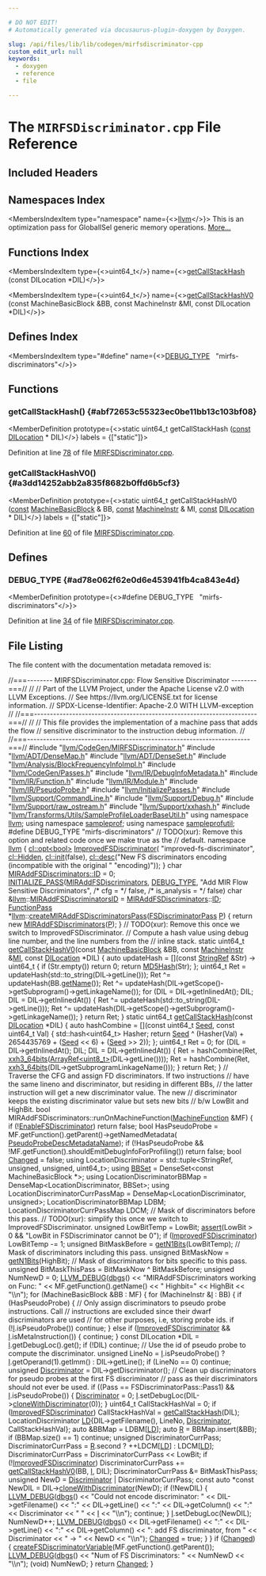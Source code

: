 ```yaml
---

# DO NOT EDIT!
# Automatically generated via docusaurus-plugin-doxygen by Doxygen.

slug: /api/files/lib/lib/codegen/mirfsdiscriminator-cpp
custom_edit_url: null
keywords:
  - doxygen
  - reference
  - file

---
```





# The `MIRFSDiscriminator.cpp` File Reference

<DoxygenPage pluginConfig={pluginConfig}>



## Included Headers

<IncludesList>
<IncludesListItem
  filePath="llvm/CodeGen/MIRFSDiscriminator.h"
  permalink="/docs/api/files/include/include/llvm/include/llvm/codegen/mirfsdiscriminator-h"
  isLocal="true" />
<IncludesListItem
  filePath="llvm/ADT/DenseMap.h"
  permalink="/docs/api/files/include/include/llvm/include/llvm/adt/densemap-h"
  isLocal="true" />
<IncludesListItem
  filePath="llvm/ADT/DenseSet.h"
  permalink="/docs/api/files/include/include/llvm/include/llvm/adt/denseset-h"
  isLocal="true" />
<IncludesListItem
  filePath="llvm/Analysis/BlockFrequencyInfoImpl.h"
  permalink="/docs/api/files/include/include/llvm/include/llvm/analysis/blockfrequencyinfoimpl-h"
  isLocal="true" />
<IncludesListItem
  filePath="llvm/CodeGen/Passes.h"
  permalink="/docs/api/files/include/include/llvm/include/llvm/codegen/passes-h"
  isLocal="true" />
<IncludesListItem
  filePath="llvm/IR/DebugInfoMetadata.h"
  permalink="/docs/api/files/include/include/llvm/include/llvm/ir/debuginfometadata-h"
  isLocal="true" />
<IncludesListItem
  filePath="llvm/IR/Function.h"
  permalink="/docs/api/files/include/include/llvm/include/llvm/ir/function-h"
  isLocal="true" />
<IncludesListItem
  filePath="llvm/IR/Module.h"
  permalink="/docs/api/files/include/include/llvm/include/llvm/ir/module-h"
  isLocal="true" />
<IncludesListItem
  filePath="llvm/IR/PseudoProbe.h"
  permalink="/docs/api/files/include/include/llvm/include/llvm/ir/pseudoprobe-h"
  isLocal="true" />
<IncludesListItem
  filePath="llvm/InitializePasses.h"
  permalink="/docs/api/files/include/include/llvm/initializepasses-h"
  isLocal="true" />
<IncludesListItem
  filePath="llvm/Support/CommandLine.h"
  permalink="/docs/api/files/include/include/llvm/include/llvm/support/commandline-h"
  isLocal="true" />
<IncludesListItem
  filePath="llvm/Support/Debug.h"
  permalink="/docs/api/files/include/include/llvm/include/llvm/support/debug-h"
  isLocal="true" />
<IncludesListItem
  filePath="llvm/Support/raw_ostream.h"
  permalink="/docs/api/files/include/include/llvm/include/llvm/support/raw-ostream-h"
  isLocal="true" />
<IncludesListItem
  filePath="llvm/Support/xxhash.h"
  permalink="/docs/api/files/include/include/llvm/include/llvm/support/xxhash-h"
  isLocal="true" />
<IncludesListItem
  filePath="llvm/Transforms/Utils/SampleProfileLoaderBaseUtil.h"
  permalink="/docs/api/files/include/include/llvm/include/llvm/transforms/include/llvm/transforms/utils/sampleprofileloaderbaseutil-h"
  isLocal="true" />
</IncludesList>

## Namespaces Index

<MembersIndex>

<MembersIndexItem
  type="namespace"
  name={<><a href="/docs/api/namespaces/llvm">llvm</a></>}>
This is an optimization pass for GlobalISel generic memory operations. <a href="/docs/api/namespaces/llvm/#details">More...</a>
</MembersIndexItem>

</MembersIndex>

## Functions Index

<MembersIndex>

<MembersIndexItem
  type={<>uint64&#95;t</>}
  name={<><a href="#abf72653c55323ec0be11bb13c103bf08">getCallStackHash</a> (const DILocation &#42;DIL)</>}>
</MembersIndexItem>

<MembersIndexItem
  type={<>uint64&#95;t</>}
  name={<><a href="#a3dd14252abb2a835f8682b0ffd6b5cf3">getCallStackHashV0</a> (const MachineBasicBlock &amp;BB, const MachineInstr &amp;MI, const DILocation &#42;DIL)</>}>
</MembersIndexItem>

</MembersIndex>

## Defines Index

<MembersIndex>

<MembersIndexItem
  type="#define"
  name={<><a href="#ad78e062f62e0d6e453941fb4ca843e4d">DEBUG&#95;TYPE</a>&nbsp;&nbsp;&nbsp;&quot;mirfs-discriminators&quot;</>}>
</MembersIndexItem>

</MembersIndex>


<SectionDefinition>

## Functions

### getCallStackHash() {#abf72653c55323ec0be11bb13c103bf08}

<MemberDefinition
  prototype={<>static uint64&#95;t getCallStackHash (<a href="/docs/api/files/lib/lib/target/lib/target/aarch64/aarch64promoteconstant-cpp/#a90f8350fecae261c25be85d38b451bff">const</a> <a href="/docs/api/classes/llvm/dilocation">DILocation</a> &#42; DIL)</>}
  labels = {["static"]}>

Definition at line <a href="#l00078">78</a> of file <a href="/docs/api/files/lib/lib/codegen/mirfsdiscriminator-cpp">MIRFSDiscriminator.cpp</a>.
</MemberDefinition>

### getCallStackHashV0() {#a3dd14252abb2a835f8682b0ffd6b5cf3}

<MemberDefinition
  prototype={<>static uint64&#95;t getCallStackHashV0 (<a href="/docs/api/files/lib/lib/target/lib/target/aarch64/aarch64promoteconstant-cpp/#a90f8350fecae261c25be85d38b451bff">const</a> <a href="/docs/api/classes/llvm/machinebasicblock">MachineBasicBlock</a> &amp; BB, <a href="/docs/api/files/lib/lib/target/lib/target/aarch64/aarch64promoteconstant-cpp/#a90f8350fecae261c25be85d38b451bff">const</a> <a href="/docs/api/classes/llvm/machineinstr">MachineInstr</a> &amp; MI, <a href="/docs/api/files/lib/lib/target/lib/target/aarch64/aarch64promoteconstant-cpp/#a90f8350fecae261c25be85d38b451bff">const</a> <a href="/docs/api/classes/llvm/dilocation">DILocation</a> &#42; DIL)</>}
  labels = {["static"]}>

Definition at line <a href="#l00060">60</a> of file <a href="/docs/api/files/lib/lib/codegen/mirfsdiscriminator-cpp">MIRFSDiscriminator.cpp</a>.
</MemberDefinition>

</SectionDefinition>

<SectionDefinition>

## Defines

### DEBUG&#95;TYPE {#ad78e062f62e0d6e453941fb4ca843e4d}

<MemberDefinition
  prototype={<>#define DEBUG&#95;TYPE&nbsp;&nbsp;&nbsp;&quot;mirfs-discriminators&quot;</>}>

Definition at line <a href="#l00034">34</a> of file <a href="/docs/api/files/lib/lib/codegen/mirfsdiscriminator-cpp">MIRFSDiscriminator.cpp</a>.
</MemberDefinition>

</SectionDefinition>

## File Listing

The file content with the documentation metadata removed is:

<ProgramListing>

<Link id="l00001" /><CodeLine lineNumber="1"><Highlight kind="comment">//===-------- MIRFSDiscriminator.cpp: Flow Sensitive Discriminator --------===//</Highlight><Highlight kind="normal"></Highlight></CodeLine>
<Link id="l00002" /><CodeLine lineNumber="2"><Highlight kind="normal"></Highlight><Highlight kind="comment">//</Highlight><Highlight kind="normal"></Highlight></CodeLine>
<Link id="l00003" /><CodeLine lineNumber="3"><Highlight kind="normal"></Highlight><Highlight kind="comment">// Part of the LLVM Project, under the Apache License v2.0 with LLVM Exceptions.</Highlight><Highlight kind="normal"></Highlight></CodeLine>
<Link id="l00004" /><CodeLine lineNumber="4"><Highlight kind="normal"></Highlight><Highlight kind="comment">// See https://llvm.org/LICENSE.txt for license information.</Highlight><Highlight kind="normal"></Highlight></CodeLine>
<Link id="l00005" /><CodeLine lineNumber="5"><Highlight kind="normal"></Highlight><Highlight kind="comment">// SPDX-License-Identifier: Apache-2.0 WITH LLVM-exception</Highlight><Highlight kind="normal"></Highlight></CodeLine>
<Link id="l00006" /><CodeLine lineNumber="6"><Highlight kind="normal"></Highlight><Highlight kind="comment">//</Highlight><Highlight kind="normal"></Highlight></CodeLine>
<Link id="l00007" /><CodeLine lineNumber="7"><Highlight kind="normal"></Highlight><Highlight kind="comment">//===----------------------------------------------------------------------===//</Highlight><Highlight kind="normal"></Highlight></CodeLine>
<Link id="l00008" /><CodeLine lineNumber="8"><Highlight kind="normal"></Highlight><Highlight kind="comment">//</Highlight><Highlight kind="normal"></Highlight></CodeLine>
<Link id="l00009" /><CodeLine lineNumber="9"><Highlight kind="normal"></Highlight><Highlight kind="comment">// This file provides the implementation of a machine pass that adds the flow</Highlight><Highlight kind="normal"></Highlight></CodeLine>
<Link id="l00010" /><CodeLine lineNumber="10"><Highlight kind="normal"></Highlight><Highlight kind="comment">// sensitive discriminator to the instruction debug information.</Highlight><Highlight kind="normal"></Highlight></CodeLine>
<Link id="l00011" /><CodeLine lineNumber="11"><Highlight kind="normal"></Highlight><Highlight kind="comment">//</Highlight><Highlight kind="normal"></Highlight></CodeLine>
<Link id="l00012" /><CodeLine lineNumber="12"><Highlight kind="normal"></Highlight><Highlight kind="comment">//===----------------------------------------------------------------------===//</Highlight><Highlight kind="normal"></Highlight></CodeLine>
<Link id="l00013" /><CodeLine lineNumber="13"><Highlight kind="normal"></Highlight></CodeLine>
<Link id="l00014" /><CodeLine lineNumber="14"><Highlight kind="normal"></Highlight><Highlight kind="preprocessor">#include &quot;<a href="/docs/api/files/include/include/llvm/include/llvm/codegen/mirfsdiscriminator-h">llvm/CodeGen/MIRFSDiscriminator.h</a>&quot;</Highlight><Highlight kind="normal"></Highlight></CodeLine>
<Link id="l00015" /><CodeLine lineNumber="15"><Highlight kind="normal"></Highlight><Highlight kind="preprocessor">#include &quot;<a href="/docs/api/files/include/include/llvm/include/llvm/adt/densemap-h">llvm/ADT/DenseMap.h</a>&quot;</Highlight><Highlight kind="normal"></Highlight></CodeLine>
<Link id="l00016" /><CodeLine lineNumber="16"><Highlight kind="normal"></Highlight><Highlight kind="preprocessor">#include &quot;<a href="/docs/api/files/include/include/llvm/include/llvm/adt/denseset-h">llvm/ADT/DenseSet.h</a>&quot;</Highlight><Highlight kind="normal"></Highlight></CodeLine>
<Link id="l00017" /><CodeLine lineNumber="17"><Highlight kind="normal"></Highlight><Highlight kind="preprocessor">#include &quot;<a href="/docs/api/files/include/include/llvm/include/llvm/analysis/blockfrequencyinfoimpl-h">llvm/Analysis/BlockFrequencyInfoImpl.h</a>&quot;</Highlight><Highlight kind="normal"></Highlight></CodeLine>
<Link id="l00018" /><CodeLine lineNumber="18"><Highlight kind="normal"></Highlight><Highlight kind="preprocessor">#include &quot;<a href="/docs/api/files/include/include/llvm/include/llvm/codegen/passes-h">llvm/CodeGen/Passes.h</a>&quot;</Highlight><Highlight kind="normal"></Highlight></CodeLine>
<Link id="l00019" /><CodeLine lineNumber="19"><Highlight kind="normal"></Highlight><Highlight kind="preprocessor">#include &quot;<a href="/docs/api/files/include/include/llvm/include/llvm/ir/debuginfometadata-h">llvm/IR/DebugInfoMetadata.h</a>&quot;</Highlight><Highlight kind="normal"></Highlight></CodeLine>
<Link id="l00020" /><CodeLine lineNumber="20"><Highlight kind="normal"></Highlight><Highlight kind="preprocessor">#include &quot;<a href="/docs/api/files/include/include/llvm/include/llvm/ir/function-h">llvm/IR/Function.h</a>&quot;</Highlight><Highlight kind="normal"></Highlight></CodeLine>
<Link id="l00021" /><CodeLine lineNumber="21"><Highlight kind="normal"></Highlight><Highlight kind="preprocessor">#include &quot;<a href="/docs/api/files/include/include/llvm/include/llvm/ir/module-h">llvm/IR/Module.h</a>&quot;</Highlight><Highlight kind="normal"></Highlight></CodeLine>
<Link id="l00022" /><CodeLine lineNumber="22"><Highlight kind="normal"></Highlight><Highlight kind="preprocessor">#include &quot;<a href="/docs/api/files/include/include/llvm/include/llvm/ir/pseudoprobe-h">llvm/IR/PseudoProbe.h</a>&quot;</Highlight><Highlight kind="normal"></Highlight></CodeLine>
<Link id="l00023" /><CodeLine lineNumber="23"><Highlight kind="normal"></Highlight><Highlight kind="preprocessor">#include &quot;<a href="/docs/api/files/include/include/llvm/initializepasses-h">llvm/InitializePasses.h</a>&quot;</Highlight><Highlight kind="normal"></Highlight></CodeLine>
<Link id="l00024" /><CodeLine lineNumber="24"><Highlight kind="normal"></Highlight><Highlight kind="preprocessor">#include &quot;<a href="/docs/api/files/include/include/llvm/include/llvm/support/commandline-h">llvm/Support/CommandLine.h</a>&quot;</Highlight><Highlight kind="normal"></Highlight></CodeLine>
<Link id="l00025" /><CodeLine lineNumber="25"><Highlight kind="normal"></Highlight><Highlight kind="preprocessor">#include &quot;<a href="/docs/api/files/include/include/llvm/include/llvm/support/debug-h">llvm/Support/Debug.h</a>&quot;</Highlight><Highlight kind="normal"></Highlight></CodeLine>
<Link id="l00026" /><CodeLine lineNumber="26"><Highlight kind="normal"></Highlight><Highlight kind="preprocessor">#include &quot;<a href="/docs/api/files/include/include/llvm/include/llvm/support/raw-ostream-h">llvm/Support/raw&#95;ostream.h</a>&quot;</Highlight><Highlight kind="normal"></Highlight></CodeLine>
<Link id="l00027" /><CodeLine lineNumber="27"><Highlight kind="normal"></Highlight><Highlight kind="preprocessor">#include &quot;<a href="/docs/api/files/include/include/llvm/include/llvm/support/xxhash-h">llvm/Support/xxhash.h</a>&quot;</Highlight><Highlight kind="normal"></Highlight></CodeLine>
<Link id="l00028" /><CodeLine lineNumber="28"><Highlight kind="normal"></Highlight><Highlight kind="preprocessor">#include &quot;<a href="/docs/api/files/include/include/llvm/include/llvm/transforms/include/llvm/transforms/utils/sampleprofileloaderbaseutil-h">llvm/Transforms/Utils/SampleProfileLoaderBaseUtil.h</a>&quot;</Highlight><Highlight kind="normal"></Highlight></CodeLine>
<Link id="l00029" /><CodeLine lineNumber="29"><Highlight kind="normal"></Highlight></CodeLine>
<Link id="l00030" /><CodeLine lineNumber="30"><Highlight kind="normal"></Highlight><Highlight kind="keyword">using namespace </Highlight><Highlight kind="normal"><a href="/docs/api/namespaces/llvm">llvm</a>;</Highlight></CodeLine>
<Link id="l00031" /><CodeLine lineNumber="31"><Highlight kind="normal"></Highlight><Highlight kind="keyword">using namespace </Highlight><Highlight kind="normal"><a href="/docs/api/namespaces/llvm/sampleprof">sampleprof</a>;</Highlight></CodeLine>
<Link id="l00032" /><CodeLine lineNumber="32"><Highlight kind="normal"></Highlight><Highlight kind="keyword">using namespace </Highlight><Highlight kind="normal"><a href="/docs/api/namespaces/llvm/sampleprofutil">sampleprofutil</a>;</Highlight></CodeLine>
<Link id="l00033" /><CodeLine lineNumber="33"><Highlight kind="normal"></Highlight></CodeLine>
<Link id="l00034" /><CodeLine lineNumber="34" lineLink="#ad78e062f62e0d6e453941fb4ca843e4d"><Highlight kind="normal"></Highlight><Highlight kind="preprocessor">#define DEBUG&#95;TYPE &quot;mirfs-discriminators&quot;</Highlight><Highlight kind="normal"></Highlight></CodeLine>
<Link id="l00035" /><CodeLine lineNumber="35"><Highlight kind="normal"></Highlight></CodeLine>
<Link id="l00036" /><CodeLine lineNumber="36"><Highlight kind="normal"></Highlight><Highlight kind="comment">// TODO(xur): Remove this option and related code once we make true as the</Highlight><Highlight kind="normal"></Highlight></CodeLine>
<Link id="l00037" /><CodeLine lineNumber="37"><Highlight kind="normal"></Highlight><Highlight kind="comment">// default.</Highlight><Highlight kind="normal"></Highlight></CodeLine>
<Link id="l00038" /><CodeLine lineNumber="38"><Highlight kind="normal"></Highlight><Highlight kind="keyword">namespace </Highlight><Highlight kind="normal"><a href="/docs/api/namespaces/llvm">llvm</a> &#123;</Highlight></CodeLine>
<Link id="l00039" /><CodeLine lineNumber="39"><Highlight kind="normal"><a href="/docs/api/classes/llvm/cl/opt">cl::opt&lt;bool&gt;</a> <a href="/docs/api/namespaces/llvm/#a90b03a5ed7ead5551ff645caf7804633">ImprovedFSDiscriminator</a>(</Highlight></CodeLine>
<Link id="l00040" /><CodeLine lineNumber="40"><Highlight kind="normal">    </Highlight><Highlight kind="stringliteral">&quot;improved-fs-discriminator&quot;</Highlight><Highlight kind="normal">, <a href="/docs/api/namespaces/llvm/cl/#a68075925a54790e71ca790e1d4f21a40a263ac008d8d31f13ce460395fc4cf7e6">cl::Hidden</a>, <a href="/docs/api/namespaces/llvm/cl/#ac12e6a8f3a1b511f0dee2ed6de0ae806">cl::init</a>(</Highlight><Highlight kind="keyword">false</Highlight><Highlight kind="normal">),</Highlight></CodeLine>
<Link id="l00041" /><CodeLine lineNumber="41"><Highlight kind="normal">    <a href="/docs/api/structs/llvm/cl/desc">cl::desc</a>(</Highlight><Highlight kind="stringliteral">&quot;New FS discriminators encoding (incompatible with the original &quot;</Highlight><Highlight kind="normal"></Highlight></CodeLine>
<Link id="l00042" /><CodeLine lineNumber="42"><Highlight kind="normal">             </Highlight><Highlight kind="stringliteral">&quot;encoding)&quot;</Highlight><Highlight kind="normal">));</Highlight></CodeLine>
<Link id="l00043" /><CodeLine lineNumber="43"><Highlight kind="normal">&#125;</Highlight></CodeLine>
<Link id="l00044" /><CodeLine lineNumber="44"><Highlight kind="normal"></Highlight></CodeLine>
<Link id="l00045" /><CodeLine lineNumber="45"><Highlight kind="normal"></Highlight><Highlight kind="keywordtype">char</Highlight><Highlight kind="normal"> <a href="/docs/api/classes/llvm/miraddfsdiscriminators/#ae58d5a039d3c614f3c71e2db8346289a">MIRAddFSDiscriminators::ID</a> = 0;</Highlight></CodeLine>
<Link id="l00046" /><CodeLine lineNumber="46"><Highlight kind="normal"></Highlight></CodeLine>
<Link id="l00047" /><CodeLine lineNumber="47"><Highlight kind="normal"><a href="/docs/api/files/include/include/llvm/passsupport-h/#af807c9595d50b45c0008924c4679c85c">INITIALIZE&#95;PASS</a>(<a href="/docs/api/classes/llvm/miraddfsdiscriminators">MIRAddFSDiscriminators</a>, <a href="/docs/api/files/include/include/llvm/include/llvm/adt/genericcycleimpl-h/#ad78e062f62e0d6e453941fb4ca843e4d">DEBUG&#95;TYPE</a>,</Highlight></CodeLine>
<Link id="l00048" /><CodeLine lineNumber="48"><Highlight kind="normal">                </Highlight><Highlight kind="stringliteral">&quot;Add MIR Flow Sensitive Discriminators&quot;</Highlight><Highlight kind="normal">,</Highlight></CodeLine>
<Link id="l00049" /><CodeLine lineNumber="49"><Highlight kind="normal">                </Highlight><Highlight kind="comment">/&#42; cfg = &#42;/</Highlight><Highlight kind="normal"> </Highlight><Highlight kind="keyword">false</Highlight><Highlight kind="normal">, </Highlight><Highlight kind="comment">/&#42; is&#95;analysis = &#42;/</Highlight><Highlight kind="normal"> </Highlight><Highlight kind="keyword">false</Highlight><Highlight kind="normal">)</Highlight></CodeLine>
<Link id="l00050" /><CodeLine lineNumber="50"><Highlight kind="normal"></Highlight></CodeLine>
<Link id="l00051" /><CodeLine lineNumber="51"><Highlight kind="normal">char &amp;<a href="/docs/api/namespaces/llvm">llvm</a>::<a href="/docs/api/namespaces/llvm/#aff0f9ad49b94528b03f96348c9e86766">MIRAddFSDiscriminatorsID</a> = <a href="/docs/api/classes/llvm/miraddfsdiscriminators">MIRAddFSDiscriminators</a>::<a href="/docs/api/namespaces/llvm/callingconv/#abdf8cf606905c10634e831390981b0ed">ID</a>;</Highlight></CodeLine>
<Link id="l00052" /><CodeLine lineNumber="52"><Highlight kind="normal"></Highlight></CodeLine>
<Link id="l00053" /><CodeLine lineNumber="53"><Highlight kind="normal"><a href="/docs/api/classes/llvm/functionpass">FunctionPass</a> &#42;<a href="/docs/api/namespaces/llvm">llvm</a>::<a href="/docs/api/namespaces/llvm/#a6571fcc094cdcae5849b2e4252629db4">createMIRAddFSDiscriminatorsPass</a>(<a href="/docs/api/namespaces/llvm/sampleprof/#a702f69807459cc25db5754a5f179d3fc">FSDiscriminatorPass</a> <a href="/docs/api/files/lib/lib/option/option-cpp/#a04665169063c8ca1f2ea96c27fc7c2b2">P</a>) &#123;</Highlight></CodeLine>
<Link id="l00054" /><CodeLine lineNumber="54"><Highlight kind="normal">  </Highlight><Highlight kind="keywordflow">return</Highlight><Highlight kind="normal"> </Highlight><Highlight kind="keyword">new</Highlight><Highlight kind="normal"> <a href="/docs/api/classes/llvm/miraddfsdiscriminators">MIRAddFSDiscriminators</a>(<a href="/docs/api/files/lib/lib/option/option-cpp/#a04665169063c8ca1f2ea96c27fc7c2b2">P</a>);</Highlight></CodeLine>
<Link id="l00055" /><CodeLine lineNumber="55"><Highlight kind="normal">&#125;</Highlight></CodeLine>
<Link id="l00056" /><CodeLine lineNumber="56"><Highlight kind="normal"></Highlight></CodeLine>
<Link id="l00057" /><CodeLine lineNumber="57"><Highlight kind="normal"></Highlight><Highlight kind="comment">// TODO(xur): Remove this once we switch to ImprovedFSDiscriminator.</Highlight><Highlight kind="normal"></Highlight></CodeLine>
<Link id="l00058" /><CodeLine lineNumber="58"><Highlight kind="normal"></Highlight><Highlight kind="comment">// Compute a hash value using debug line number, and the line numbers from the</Highlight><Highlight kind="normal"></Highlight></CodeLine>
<Link id="l00059" /><CodeLine lineNumber="59"><Highlight kind="normal"></Highlight><Highlight kind="comment">// inline stack.</Highlight><Highlight kind="normal"></Highlight></CodeLine>
<Link id="l00060" /><CodeLine lineNumber="60" lineLink="#a3dd14252abb2a835f8682b0ffd6b5cf3"><Highlight kind="normal"></Highlight><Highlight kind="keyword">static</Highlight><Highlight kind="normal"> uint64&#95;t <a href="#a3dd14252abb2a835f8682b0ffd6b5cf3">getCallStackHashV0</a>(</Highlight><Highlight kind="keyword">const</Highlight><Highlight kind="normal"> <a href="/docs/api/classes/llvm/machinebasicblock">MachineBasicBlock</a> &amp;BB,</Highlight></CodeLine>
<Link id="l00061" /><CodeLine lineNumber="61"><Highlight kind="normal">                                   </Highlight><Highlight kind="keyword">const</Highlight><Highlight kind="normal"> <a href="/docs/api/classes/llvm/machineinstr">MachineInstr</a> &amp;<a href="/docs/api/files/lib/lib/codegen/lib/codegen/globalisel/irtranslator-cpp/#abe44dfdea65b4f7e11e0a608ab708b76">MI</a>,</Highlight></CodeLine>
<Link id="l00062" /><CodeLine lineNumber="62"><Highlight kind="normal">                                   </Highlight><Highlight kind="keyword">const</Highlight><Highlight kind="normal"> <a href="/docs/api/classes/llvm/dilocation">DILocation</a> &#42;DIL) &#123;</Highlight></CodeLine>
<Link id="l00063" /><CodeLine lineNumber="63"><Highlight kind="normal">  </Highlight><Highlight kind="keyword">auto</Highlight><Highlight kind="normal"> updateHash = &#91;&#93;(</Highlight><Highlight kind="keyword">const</Highlight><Highlight kind="normal"> <a href="/docs/api/classes/llvm/stringref">StringRef</a> &amp;Str) -&gt; uint64&#95;t &#123;</Highlight></CodeLine>
<Link id="l00064" /><CodeLine lineNumber="64"><Highlight kind="normal">    </Highlight><Highlight kind="keywordflow">if</Highlight><Highlight kind="normal"> (Str.empty())</Highlight></CodeLine>
<Link id="l00065" /><CodeLine lineNumber="65"><Highlight kind="normal">      </Highlight><Highlight kind="keywordflow">return</Highlight><Highlight kind="normal"> 0;</Highlight></CodeLine>
<Link id="l00066" /><CodeLine lineNumber="66"><Highlight kind="normal">    </Highlight><Highlight kind="keywordflow">return</Highlight><Highlight kind="normal"> <a href="/docs/api/namespaces/llvm/sampleprof/#a8e89e6935aaf48cde9d60fd12a3dae0f">MD5Hash</a>(Str);</Highlight></CodeLine>
<Link id="l00067" /><CodeLine lineNumber="67"><Highlight kind="normal">  &#125;;</Highlight></CodeLine>
<Link id="l00068" /><CodeLine lineNumber="68"><Highlight kind="normal">  uint64&#95;t Ret = updateHash(std::to&#95;string(DIL-&gt;getLine()));</Highlight></CodeLine>
<Link id="l00069" /><CodeLine lineNumber="69"><Highlight kind="normal">  Ret ^= updateHash(BB.<a href="/docs/api/classes/llvm/machinebasicblock/#aedf6cb1135961f41f39dc58ca8576123">getName</a>());</Highlight></CodeLine>
<Link id="l00070" /><CodeLine lineNumber="70"><Highlight kind="normal">  Ret ^= updateHash(DIL-&gt;getScope()-&gt;getSubprogram()-&gt;getLinkageName());</Highlight></CodeLine>
<Link id="l00071" /><CodeLine lineNumber="71"><Highlight kind="normal">  </Highlight><Highlight kind="keywordflow">for</Highlight><Highlight kind="normal"> (DIL = DIL-&gt;getInlinedAt(); DIL; DIL = DIL-&gt;getInlinedAt()) &#123;</Highlight></CodeLine>
<Link id="l00072" /><CodeLine lineNumber="72"><Highlight kind="normal">    Ret ^= updateHash(std::to&#95;string(DIL-&gt;getLine()));</Highlight></CodeLine>
<Link id="l00073" /><CodeLine lineNumber="73"><Highlight kind="normal">    Ret ^= updateHash(DIL-&gt;getScope()-&gt;getSubprogram()-&gt;getLinkageName());</Highlight></CodeLine>
<Link id="l00074" /><CodeLine lineNumber="74"><Highlight kind="normal">  &#125;</Highlight></CodeLine>
<Link id="l00075" /><CodeLine lineNumber="75"><Highlight kind="normal">  </Highlight><Highlight kind="keywordflow">return</Highlight><Highlight kind="normal"> Ret;</Highlight></CodeLine>
<Link id="l00076" /><CodeLine lineNumber="76"><Highlight kind="normal">&#125;</Highlight></CodeLine>
<Link id="l00077" /><CodeLine lineNumber="77"><Highlight kind="normal"></Highlight></CodeLine>
<Link id="l00078" /><CodeLine lineNumber="78" lineLink="#abf72653c55323ec0be11bb13c103bf08"><Highlight kind="normal"></Highlight><Highlight kind="keyword">static</Highlight><Highlight kind="normal"> uint64&#95;t <a href="#abf72653c55323ec0be11bb13c103bf08">getCallStackHash</a>(</Highlight><Highlight kind="keyword">const</Highlight><Highlight kind="normal"> <a href="/docs/api/classes/llvm/dilocation">DILocation</a> &#42;DIL) &#123;</Highlight></CodeLine>
<Link id="l00079" /><CodeLine lineNumber="79"><Highlight kind="normal">  </Highlight><Highlight kind="keyword">auto</Highlight><Highlight kind="normal"> hashCombine = &#91;&#93;(</Highlight><Highlight kind="keyword">const</Highlight><Highlight kind="normal"> uint64&#95;t <a href="/docs/api/files/lib/lib/support/randomnumbergenerator-cpp/#a0c7bb0b4761ae4c3f875fb9b0a235a93">Seed</a>, </Highlight><Highlight kind="keyword">const</Highlight><Highlight kind="normal"> uint64&#95;t Val) &#123;</Highlight></CodeLine>
<Link id="l00080" /><CodeLine lineNumber="80"><Highlight kind="normal">    std::hash&lt;uint64&#95;t&gt; Hasher;</Highlight></CodeLine>
<Link id="l00081" /><CodeLine lineNumber="81"><Highlight kind="normal">    </Highlight><Highlight kind="keywordflow">return</Highlight><Highlight kind="normal"> <a href="/docs/api/files/lib/lib/support/randomnumbergenerator-cpp/#a0c7bb0b4761ae4c3f875fb9b0a235a93">Seed</a> ^ (Hasher(Val) + 2654435769 + (<a href="/docs/api/files/lib/lib/support/randomnumbergenerator-cpp/#a0c7bb0b4761ae4c3f875fb9b0a235a93">Seed</a> &lt;&lt; 6) + (<a href="/docs/api/files/lib/lib/support/randomnumbergenerator-cpp/#a0c7bb0b4761ae4c3f875fb9b0a235a93">Seed</a> &gt;&gt; 2));</Highlight></CodeLine>
<Link id="l00082" /><CodeLine lineNumber="82"><Highlight kind="normal">  &#125;;</Highlight></CodeLine>
<Link id="l00083" /><CodeLine lineNumber="83"><Highlight kind="normal">  uint64&#95;t Ret = 0;</Highlight></CodeLine>
<Link id="l00084" /><CodeLine lineNumber="84"><Highlight kind="normal">  </Highlight><Highlight kind="keywordflow">for</Highlight><Highlight kind="normal"> (DIL = DIL-&gt;getInlinedAt(); DIL; DIL = DIL-&gt;getInlinedAt()) &#123;</Highlight></CodeLine>
<Link id="l00085" /><CodeLine lineNumber="85"><Highlight kind="normal">    Ret = hashCombine(Ret, <a href="/docs/api/namespaces/llvm/#a23db35042db15bf83edbd2250ea0ee90">xxh3&#95;64bits</a>(<a href="/docs/api/classes/llvm/arrayref">ArrayRef&lt;uint8&#95;t&gt;</a>(DIL-&gt;getLine())));</Highlight></CodeLine>
<Link id="l00086" /><CodeLine lineNumber="86"><Highlight kind="normal">    Ret = hashCombine(Ret, <a href="/docs/api/namespaces/llvm/#a23db35042db15bf83edbd2250ea0ee90">xxh3&#95;64bits</a>(DIL-&gt;getSubprogramLinkageName()));</Highlight></CodeLine>
<Link id="l00087" /><CodeLine lineNumber="87"><Highlight kind="normal">  &#125;</Highlight></CodeLine>
<Link id="l00088" /><CodeLine lineNumber="88"><Highlight kind="normal">  </Highlight><Highlight kind="keywordflow">return</Highlight><Highlight kind="normal"> Ret;</Highlight></CodeLine>
<Link id="l00089" /><CodeLine lineNumber="89"><Highlight kind="normal">&#125;</Highlight></CodeLine>
<Link id="l00090" /><CodeLine lineNumber="90"><Highlight kind="normal"></Highlight></CodeLine>
<Link id="l00091" /><CodeLine lineNumber="91"><Highlight kind="normal"></Highlight><Highlight kind="comment">// Traverse the CFG and assign FD discriminators. If two instructions</Highlight><Highlight kind="normal"></Highlight></CodeLine>
<Link id="l00092" /><CodeLine lineNumber="92"><Highlight kind="normal"></Highlight><Highlight kind="comment">// have the same lineno and discriminator, but residing in different BBs,</Highlight><Highlight kind="normal"></Highlight></CodeLine>
<Link id="l00093" /><CodeLine lineNumber="93"><Highlight kind="normal"></Highlight><Highlight kind="comment">// the latter instruction will get a new discriminator value. The new</Highlight><Highlight kind="normal"></Highlight></CodeLine>
<Link id="l00094" /><CodeLine lineNumber="94"><Highlight kind="normal"></Highlight><Highlight kind="comment">// discriminator keeps the existing discriminator value but sets new bits</Highlight><Highlight kind="normal"></Highlight></CodeLine>
<Link id="l00095" /><CodeLine lineNumber="95"><Highlight kind="normal"></Highlight><Highlight kind="comment">// b/w LowBit and HighBit.</Highlight><Highlight kind="normal"></Highlight></CodeLine>
<Link id="l00096" /><CodeLine lineNumber="96"><Highlight kind="normal"></Highlight><Highlight kind="keywordtype">bool</Highlight><Highlight kind="normal"> MIRAddFSDiscriminators::runOnMachineFunction(<a href="/docs/api/classes/llvm/machinefunction">MachineFunction</a> &amp;MF) &#123;</Highlight></CodeLine>
<Link id="l00097" /><CodeLine lineNumber="97"><Highlight kind="normal">  </Highlight><Highlight kind="keywordflow">if</Highlight><Highlight kind="normal"> (!<a href="/docs/api/namespaces/llvm/#a61cf315897c96016607a2b8d5916a64d">EnableFSDiscriminator</a>)</Highlight></CodeLine>
<Link id="l00098" /><CodeLine lineNumber="98"><Highlight kind="normal">    </Highlight><Highlight kind="keywordflow">return</Highlight><Highlight kind="normal"> </Highlight><Highlight kind="keyword">false</Highlight><Highlight kind="normal">;</Highlight></CodeLine>
<Link id="l00099" /><CodeLine lineNumber="99"><Highlight kind="normal"></Highlight></CodeLine>
<Link id="l00100" /><CodeLine lineNumber="100"><Highlight kind="normal">  </Highlight><Highlight kind="keywordtype">bool</Highlight><Highlight kind="normal"> HasPseudoProbe = MF.getFunction().getParent()-&gt;getNamedMetadata(</Highlight></CodeLine>
<Link id="l00101" /><CodeLine lineNumber="101"><Highlight kind="normal">      <a href="/docs/api/namespaces/llvm/#afe8cddc1b878bbfc7598e672f96cfbf1">PseudoProbeDescMetadataName</a>);</Highlight></CodeLine>
<Link id="l00102" /><CodeLine lineNumber="102"><Highlight kind="normal"></Highlight></CodeLine>
<Link id="l00103" /><CodeLine lineNumber="103"><Highlight kind="normal">  </Highlight><Highlight kind="keywordflow">if</Highlight><Highlight kind="normal"> (!HasPseudoProbe &amp;&amp; !MF.getFunction().shouldEmitDebugInfoForProfiling())</Highlight></CodeLine>
<Link id="l00104" /><CodeLine lineNumber="104"><Highlight kind="normal">    </Highlight><Highlight kind="keywordflow">return</Highlight><Highlight kind="normal"> </Highlight><Highlight kind="keyword">false</Highlight><Highlight kind="normal">;</Highlight></CodeLine>
<Link id="l00105" /><CodeLine lineNumber="105"><Highlight kind="normal"></Highlight></CodeLine>
<Link id="l00106" /><CodeLine lineNumber="106"><Highlight kind="normal">  </Highlight><Highlight kind="keywordtype">bool</Highlight><Highlight kind="normal"> <a href="/docs/api/groups/arcopt/#gaa57b1a4e6a1c79233913139635169cf1">Changed</a> = </Highlight><Highlight kind="keyword">false</Highlight><Highlight kind="normal">;</Highlight></CodeLine>
<Link id="l00107" /><CodeLine lineNumber="107"><Highlight kind="normal">  </Highlight><Highlight kind="keyword">using </Highlight><Highlight kind="normal">LocationDiscriminator =</Highlight></CodeLine>
<Link id="l00108" /><CodeLine lineNumber="108"><Highlight kind="normal">      std::tuple&lt;StringRef, unsigned, unsigned, uint64&#95;t&gt;;</Highlight></CodeLine>
<Link id="l00109" /><CodeLine lineNumber="109"><Highlight kind="normal">  </Highlight><Highlight kind="keyword">using </Highlight><Highlight kind="normal"><a href="/docs/api/namespaces/anonymous-structurizecfg-cpp-/#a68d8ef4336337d48e93d2695078eaa8a">BBSet</a> = DenseSet&lt;const MachineBasicBlock &#42;&gt;;</Highlight></CodeLine>
<Link id="l00110" /><CodeLine lineNumber="110"><Highlight kind="normal">  </Highlight><Highlight kind="keyword">using </Highlight><Highlight kind="normal">LocationDiscriminatorBBMap = DenseMap&lt;LocationDiscriminator, BBSet&gt;;</Highlight></CodeLine>
<Link id="l00111" /><CodeLine lineNumber="111"><Highlight kind="normal">  </Highlight><Highlight kind="keyword">using </Highlight><Highlight kind="normal">LocationDiscriminatorCurrPassMap =</Highlight></CodeLine>
<Link id="l00112" /><CodeLine lineNumber="112"><Highlight kind="normal">      DenseMap&lt;LocationDiscriminator, unsigned&gt;;</Highlight></CodeLine>
<Link id="l00113" /><CodeLine lineNumber="113"><Highlight kind="normal"></Highlight></CodeLine>
<Link id="l00114" /><CodeLine lineNumber="114"><Highlight kind="normal">  LocationDiscriminatorBBMap LDBM;</Highlight></CodeLine>
<Link id="l00115" /><CodeLine lineNumber="115"><Highlight kind="normal">  LocationDiscriminatorCurrPassMap LDCM;</Highlight></CodeLine>
<Link id="l00116" /><CodeLine lineNumber="116"><Highlight kind="normal"></Highlight></CodeLine>
<Link id="l00117" /><CodeLine lineNumber="117"><Highlight kind="normal">  </Highlight><Highlight kind="comment">// Mask of discriminators before this pass.</Highlight><Highlight kind="normal"></Highlight></CodeLine>
<Link id="l00118" /><CodeLine lineNumber="118"><Highlight kind="normal">  </Highlight><Highlight kind="comment">// TODO(xur): simplify this once we switch to ImprovedFSDiscriminator.</Highlight><Highlight kind="normal"></Highlight></CodeLine>
<Link id="l00119" /><CodeLine lineNumber="119"><Highlight kind="normal">  </Highlight><Highlight kind="keywordtype">unsigned</Highlight><Highlight kind="normal"> LowBitTemp = LowBit;</Highlight></CodeLine>
<Link id="l00120" /><CodeLine lineNumber="120"><Highlight kind="normal">  <a href="/docs/api/files/lib/lib/target/lib/target/amdgpu/silowercontrolflow-cpp/#a4868c5d81c5ccc98c47aeab6244346a0">assert</a>(LowBit &gt; 0 &amp;&amp; </Highlight><Highlight kind="stringliteral">&quot;LowBit in FSDiscriminator cannot be 0&quot;</Highlight><Highlight kind="normal">);</Highlight></CodeLine>
<Link id="l00121" /><CodeLine lineNumber="121"><Highlight kind="normal">  </Highlight><Highlight kind="keywordflow">if</Highlight><Highlight kind="normal"> (<a href="/docs/api/namespaces/llvm/#a90b03a5ed7ead5551ff645caf7804633">ImprovedFSDiscriminator</a>)</Highlight></CodeLine>
<Link id="l00122" /><CodeLine lineNumber="122"><Highlight kind="normal">    LowBitTemp -= 1;</Highlight></CodeLine>
<Link id="l00123" /><CodeLine lineNumber="123"><Highlight kind="normal">  </Highlight><Highlight kind="keywordtype">unsigned</Highlight><Highlight kind="normal"> BitMaskBefore = <a href="/docs/api/namespaces/llvm/#aa860d116fc20fde892f7485b706f9139">getN1Bits</a>(LowBitTemp);</Highlight></CodeLine>
<Link id="l00124" /><CodeLine lineNumber="124"><Highlight kind="normal">  </Highlight><Highlight kind="comment">// Mask of discriminators including this pass.</Highlight><Highlight kind="normal"></Highlight></CodeLine>
<Link id="l00125" /><CodeLine lineNumber="125"><Highlight kind="normal">  </Highlight><Highlight kind="keywordtype">unsigned</Highlight><Highlight kind="normal"> BitMaskNow = <a href="/docs/api/namespaces/llvm/#aa860d116fc20fde892f7485b706f9139">getN1Bits</a>(HighBit);</Highlight></CodeLine>
<Link id="l00126" /><CodeLine lineNumber="126"><Highlight kind="normal">  </Highlight><Highlight kind="comment">// Mask of discriminators for bits specific to this pass.</Highlight><Highlight kind="normal"></Highlight></CodeLine>
<Link id="l00127" /><CodeLine lineNumber="127"><Highlight kind="normal">  </Highlight><Highlight kind="keywordtype">unsigned</Highlight><Highlight kind="normal"> BitMaskThisPass = BitMaskNow ^ BitMaskBefore;</Highlight></CodeLine>
<Link id="l00128" /><CodeLine lineNumber="128"><Highlight kind="normal">  </Highlight><Highlight kind="keywordtype">unsigned</Highlight><Highlight kind="normal"> NumNewD = 0;</Highlight></CodeLine>
<Link id="l00129" /><CodeLine lineNumber="129"><Highlight kind="normal"></Highlight></CodeLine>
<Link id="l00130" /><CodeLine lineNumber="130"><Highlight kind="normal">  <a href="/docs/api/files/include/include/llvm/include/llvm/support/debug-h/#a196897517069dda1bdb549e24468f7d7">LLVM&#95;DEBUG</a>(<a href="/docs/api/namespaces/llvm/#a7c46c742c31be54870e2038048e6b391">dbgs</a>() &lt;&lt; </Highlight><Highlight kind="stringliteral">&quot;MIRAddFSDiscriminators working on Func: &quot;</Highlight><Highlight kind="normal"></Highlight></CodeLine>
<Link id="l00131" /><CodeLine lineNumber="131"><Highlight kind="normal">                    &lt;&lt; MF.getFunction().getName() &lt;&lt; </Highlight><Highlight kind="stringliteral">&quot; Highbit=&quot;</Highlight><Highlight kind="normal"> &lt;&lt; HighBit</Highlight></CodeLine>
<Link id="l00132" /><CodeLine lineNumber="132"><Highlight kind="normal">                    &lt;&lt; </Highlight><Highlight kind="stringliteral">&quot;\\n&quot;</Highlight><Highlight kind="normal">);</Highlight></CodeLine>
<Link id="l00133" /><CodeLine lineNumber="133"><Highlight kind="normal"></Highlight></CodeLine>
<Link id="l00134" /><CodeLine lineNumber="134"><Highlight kind="normal">  </Highlight><Highlight kind="keywordflow">for</Highlight><Highlight kind="normal"> (MachineBasicBlock &amp;BB : MF) &#123;</Highlight></CodeLine>
<Link id="l00135" /><CodeLine lineNumber="135"><Highlight kind="normal">    </Highlight><Highlight kind="keywordflow">for</Highlight><Highlight kind="normal"> (MachineInstr &amp;<a href="/docs/api/files/lib/lib/support/md5-cpp/#ac0eafdc9ee161b71e7af98af736952fd">I</a> : BB) &#123;</Highlight></CodeLine>
<Link id="l00136" /><CodeLine lineNumber="136"><Highlight kind="normal">      </Highlight><Highlight kind="keywordflow">if</Highlight><Highlight kind="normal"> (HasPseudoProbe) &#123;</Highlight></CodeLine>
<Link id="l00137" /><CodeLine lineNumber="137"><Highlight kind="normal">        </Highlight><Highlight kind="comment">// Only assign discriminators to pseudo probe instructions. Call</Highlight><Highlight kind="normal"></Highlight></CodeLine>
<Link id="l00138" /><CodeLine lineNumber="138"><Highlight kind="normal">        </Highlight><Highlight kind="comment">// instructions are excluded since their dwarf discriminators are used</Highlight><Highlight kind="normal"></Highlight></CodeLine>
<Link id="l00139" /><CodeLine lineNumber="139"><Highlight kind="normal">        </Highlight><Highlight kind="comment">// for other purposes, i.e, storing probe ids.</Highlight><Highlight kind="normal"></Highlight></CodeLine>
<Link id="l00140" /><CodeLine lineNumber="140"><Highlight kind="normal">        </Highlight><Highlight kind="keywordflow">if</Highlight><Highlight kind="normal"> (!<a href="/docs/api/files/lib/lib/support/md5-cpp/#ac0eafdc9ee161b71e7af98af736952fd">I</a>.isPseudoProbe())</Highlight></CodeLine>
<Link id="l00141" /><CodeLine lineNumber="141"><Highlight kind="normal">          </Highlight><Highlight kind="keywordflow">continue</Highlight><Highlight kind="normal">;</Highlight></CodeLine>
<Link id="l00142" /><CodeLine lineNumber="142"><Highlight kind="normal">      &#125; </Highlight><Highlight kind="keywordflow">else</Highlight><Highlight kind="normal"> </Highlight><Highlight kind="keywordflow">if</Highlight><Highlight kind="normal"> (<a href="/docs/api/namespaces/llvm/#a90b03a5ed7ead5551ff645caf7804633">ImprovedFSDiscriminator</a> &amp;&amp; <a href="/docs/api/files/lib/lib/support/md5-cpp/#ac0eafdc9ee161b71e7af98af736952fd">I</a>.isMetaInstruction()) &#123;</Highlight></CodeLine>
<Link id="l00143" /><CodeLine lineNumber="143"><Highlight kind="normal">        </Highlight><Highlight kind="keywordflow">continue</Highlight><Highlight kind="normal">;</Highlight></CodeLine>
<Link id="l00144" /><CodeLine lineNumber="144"><Highlight kind="normal">      &#125;</Highlight></CodeLine>
<Link id="l00145" /><CodeLine lineNumber="145"><Highlight kind="normal">      </Highlight><Highlight kind="keyword">const</Highlight><Highlight kind="normal"> DILocation &#42;DIL = <a href="/docs/api/files/lib/lib/support/md5-cpp/#ac0eafdc9ee161b71e7af98af736952fd">I</a>.getDebugLoc().get();</Highlight></CodeLine>
<Link id="l00146" /><CodeLine lineNumber="146"><Highlight kind="normal">      </Highlight><Highlight kind="keywordflow">if</Highlight><Highlight kind="normal"> (!DIL)</Highlight></CodeLine>
<Link id="l00147" /><CodeLine lineNumber="147"><Highlight kind="normal">        </Highlight><Highlight kind="keywordflow">continue</Highlight><Highlight kind="normal">;</Highlight></CodeLine>
<Link id="l00148" /><CodeLine lineNumber="148"><Highlight kind="normal"></Highlight></CodeLine>
<Link id="l00149" /><CodeLine lineNumber="149"><Highlight kind="normal">      </Highlight><Highlight kind="comment">// Use the id of pseudo probe to compute the discriminator.</Highlight><Highlight kind="normal"></Highlight></CodeLine>
<Link id="l00150" /><CodeLine lineNumber="150"><Highlight kind="normal">      </Highlight><Highlight kind="keywordtype">unsigned</Highlight><Highlight kind="normal"> LineNo =</Highlight></CodeLine>
<Link id="l00151" /><CodeLine lineNumber="151"><Highlight kind="normal">          <a href="/docs/api/files/lib/lib/support/md5-cpp/#ac0eafdc9ee161b71e7af98af736952fd">I</a>.isPseudoProbe() ? <a href="/docs/api/files/lib/lib/support/md5-cpp/#ac0eafdc9ee161b71e7af98af736952fd">I</a>.getOperand(1).getImm() : DIL-&gt;getLine();</Highlight></CodeLine>
<Link id="l00152" /><CodeLine lineNumber="152"><Highlight kind="normal">      </Highlight><Highlight kind="keywordflow">if</Highlight><Highlight kind="normal"> (LineNo == 0)</Highlight></CodeLine>
<Link id="l00153" /><CodeLine lineNumber="153"><Highlight kind="normal">        </Highlight><Highlight kind="keywordflow">continue</Highlight><Highlight kind="normal">;</Highlight></CodeLine>
<Link id="l00154" /><CodeLine lineNumber="154"><Highlight kind="normal">      </Highlight><Highlight kind="keywordtype">unsigned</Highlight><Highlight kind="normal"> <a href="/docs/api/namespaces/llvm/logicalview/#a9696bc411b0a7022c2cc78bff5173cefa3d07d09db1423c8da8e60b5f36d2d903">Discriminator</a> = DIL-&gt;getDiscriminator();</Highlight></CodeLine>
<Link id="l00155" /><CodeLine lineNumber="155"><Highlight kind="normal">      </Highlight><Highlight kind="comment">// Clean up discriminators for pseudo probes at the first FS discriminator</Highlight><Highlight kind="normal"></Highlight></CodeLine>
<Link id="l00156" /><CodeLine lineNumber="156"><Highlight kind="normal">      </Highlight><Highlight kind="comment">// pass as their discriminators should not ever be used.</Highlight><Highlight kind="normal"></Highlight></CodeLine>
<Link id="l00157" /><CodeLine lineNumber="157"><Highlight kind="normal">      </Highlight><Highlight kind="keywordflow">if</Highlight><Highlight kind="normal"> ((Pass == FSDiscriminatorPass::Pass1) &amp;&amp; <a href="/docs/api/files/lib/lib/support/md5-cpp/#ac0eafdc9ee161b71e7af98af736952fd">I</a>.isPseudoProbe()) &#123;</Highlight></CodeLine>
<Link id="l00158" /><CodeLine lineNumber="158"><Highlight kind="normal">        <a href="/docs/api/namespaces/llvm/logicalview/#a9696bc411b0a7022c2cc78bff5173cefa3d07d09db1423c8da8e60b5f36d2d903">Discriminator</a> = 0;</Highlight></CodeLine>
<Link id="l00159" /><CodeLine lineNumber="159"><Highlight kind="normal">        <a href="/docs/api/files/lib/lib/support/md5-cpp/#ac0eafdc9ee161b71e7af98af736952fd">I</a>.setDebugLoc(DIL-&gt;<a href="/docs/api/classes/llvm/dilocation/#ab7345daa994ad45abb206b757dda7f22">cloneWithDiscriminator</a>(0));</Highlight></CodeLine>
<Link id="l00160" /><CodeLine lineNumber="160"><Highlight kind="normal">      &#125;</Highlight></CodeLine>
<Link id="l00161" /><CodeLine lineNumber="161"><Highlight kind="normal">      uint64&#95;t CallStackHashVal = 0;</Highlight></CodeLine>
<Link id="l00162" /><CodeLine lineNumber="162"><Highlight kind="normal">      </Highlight><Highlight kind="keywordflow">if</Highlight><Highlight kind="normal"> (<a href="/docs/api/namespaces/llvm/#a90b03a5ed7ead5551ff645caf7804633">ImprovedFSDiscriminator</a>)</Highlight></CodeLine>
<Link id="l00163" /><CodeLine lineNumber="163"><Highlight kind="normal">        CallStackHashVal = <a href="#abf72653c55323ec0be11bb13c103bf08">getCallStackHash</a>(DIL);</Highlight></CodeLine>
<Link id="l00164" /><CodeLine lineNumber="164"><Highlight kind="normal"></Highlight></CodeLine>
<Link id="l00165" /><CodeLine lineNumber="165"><Highlight kind="normal">      LocationDiscriminator <a href="/docs/api/namespaces/llvm/arm-mb/#ad70272e2a9ec2a7e3a497458e1edbc85a7289f7156c17c31399fe5226bf556781">LD</a>&#123;DIL-&gt;getFilename(), LineNo, <a href="/docs/api/namespaces/llvm/logicalview/#a9696bc411b0a7022c2cc78bff5173cefa3d07d09db1423c8da8e60b5f36d2d903">Discriminator</a>,</Highlight></CodeLine>
<Link id="l00166" /><CodeLine lineNumber="166"><Highlight kind="normal">                               CallStackHashVal&#125;;</Highlight></CodeLine>
<Link id="l00167" /><CodeLine lineNumber="167"><Highlight kind="normal">      </Highlight><Highlight kind="keyword">auto</Highlight><Highlight kind="normal"> &amp;BBMap = LDBM&#91;<a href="/docs/api/namespaces/llvm/arm-mb/#ad70272e2a9ec2a7e3a497458e1edbc85a7289f7156c17c31399fe5226bf556781">LD</a>&#93;;</Highlight></CodeLine>
<Link id="l00168" /><CodeLine lineNumber="168"><Highlight kind="normal">      </Highlight><Highlight kind="keyword">auto</Highlight><Highlight kind="normal"> <a href="/docs/api/namespaces/llvm/riscvfencefield/#a147be9e9780c1e33363ea572d4c7b25fa1835091d83e0e052cd1a32c99b2be731">R</a> = BBMap.insert(&amp;BB);</Highlight></CodeLine>
<Link id="l00169" /><CodeLine lineNumber="169"><Highlight kind="normal">      </Highlight><Highlight kind="keywordflow">if</Highlight><Highlight kind="normal"> (BBMap.size() == 1)</Highlight></CodeLine>
<Link id="l00170" /><CodeLine lineNumber="170"><Highlight kind="normal">        </Highlight><Highlight kind="keywordflow">continue</Highlight><Highlight kind="normal">;</Highlight></CodeLine>
<Link id="l00171" /><CodeLine lineNumber="171"><Highlight kind="normal"></Highlight></CodeLine>
<Link id="l00172" /><CodeLine lineNumber="172"><Highlight kind="normal">      </Highlight><Highlight kind="keywordtype">unsigned</Highlight><Highlight kind="normal"> DiscriminatorCurrPass;</Highlight></CodeLine>
<Link id="l00173" /><CodeLine lineNumber="173"><Highlight kind="normal">      DiscriminatorCurrPass = <a href="/docs/api/namespaces/llvm/riscvfencefield/#a147be9e9780c1e33363ea572d4c7b25fa1835091d83e0e052cd1a32c99b2be731">R</a>.second ? ++LDCM&#91;<a href="/docs/api/namespaces/llvm/arm-mb/#ad70272e2a9ec2a7e3a497458e1edbc85a7289f7156c17c31399fe5226bf556781">LD</a>&#93; : LDCM&#91;<a href="/docs/api/namespaces/llvm/arm-mb/#ad70272e2a9ec2a7e3a497458e1edbc85a7289f7156c17c31399fe5226bf556781">LD</a>&#93;;</Highlight></CodeLine>
<Link id="l00174" /><CodeLine lineNumber="174"><Highlight kind="normal">      DiscriminatorCurrPass = DiscriminatorCurrPass &lt;&lt; LowBit;</Highlight></CodeLine>
<Link id="l00175" /><CodeLine lineNumber="175"><Highlight kind="normal">      </Highlight><Highlight kind="keywordflow">if</Highlight><Highlight kind="normal"> (!<a href="/docs/api/namespaces/llvm/#a90b03a5ed7ead5551ff645caf7804633">ImprovedFSDiscriminator</a>)</Highlight></CodeLine>
<Link id="l00176" /><CodeLine lineNumber="176"><Highlight kind="normal">        DiscriminatorCurrPass += <a href="#a3dd14252abb2a835f8682b0ffd6b5cf3">getCallStackHashV0</a>(BB, <a href="/docs/api/files/lib/lib/support/md5-cpp/#ac0eafdc9ee161b71e7af98af736952fd">I</a>, DIL);</Highlight></CodeLine>
<Link id="l00177" /><CodeLine lineNumber="177"><Highlight kind="normal">      DiscriminatorCurrPass &amp;= BitMaskThisPass;</Highlight></CodeLine>
<Link id="l00178" /><CodeLine lineNumber="178"><Highlight kind="normal">      </Highlight><Highlight kind="keywordtype">unsigned</Highlight><Highlight kind="normal"> NewD = <a href="/docs/api/namespaces/llvm/logicalview/#a9696bc411b0a7022c2cc78bff5173cefa3d07d09db1423c8da8e60b5f36d2d903">Discriminator</a> | DiscriminatorCurrPass;</Highlight></CodeLine>
<Link id="l00179" /><CodeLine lineNumber="179"><Highlight kind="normal">      </Highlight><Highlight kind="keyword">const</Highlight><Highlight kind="normal"> </Highlight><Highlight kind="keyword">auto</Highlight><Highlight kind="normal"> &#42;</Highlight><Highlight kind="keyword">const</Highlight><Highlight kind="normal"> NewDIL = DIL-&gt;<a href="/docs/api/classes/llvm/dilocation/#ab7345daa994ad45abb206b757dda7f22">cloneWithDiscriminator</a>(NewD);</Highlight></CodeLine>
<Link id="l00180" /><CodeLine lineNumber="180"><Highlight kind="normal">      </Highlight><Highlight kind="keywordflow">if</Highlight><Highlight kind="normal"> (!NewDIL) &#123;</Highlight></CodeLine>
<Link id="l00181" /><CodeLine lineNumber="181"><Highlight kind="normal">        <a href="/docs/api/files/include/include/llvm/include/llvm/support/debug-h/#a196897517069dda1bdb549e24468f7d7">LLVM&#95;DEBUG</a>(<a href="/docs/api/namespaces/llvm/#a7c46c742c31be54870e2038048e6b391">dbgs</a>() &lt;&lt; </Highlight><Highlight kind="stringliteral">&quot;Could not encode discriminator: &quot;</Highlight><Highlight kind="normal"></Highlight></CodeLine>
<Link id="l00182" /><CodeLine lineNumber="182"><Highlight kind="normal">                          &lt;&lt; DIL-&gt;getFilename() &lt;&lt; </Highlight><Highlight kind="stringliteral">&quot;:&quot;</Highlight><Highlight kind="normal"> &lt;&lt; DIL-&gt;getLine() &lt;&lt; </Highlight><Highlight kind="stringliteral">&quot;:&quot;</Highlight><Highlight kind="normal"></Highlight></CodeLine>
<Link id="l00183" /><CodeLine lineNumber="183"><Highlight kind="normal">                          &lt;&lt; DIL-&gt;getColumn() &lt;&lt; </Highlight><Highlight kind="stringliteral">&quot;:&quot;</Highlight><Highlight kind="normal"> &lt;&lt; Discriminator &lt;&lt; </Highlight><Highlight kind="stringliteral">&quot; &quot;</Highlight><Highlight kind="normal"></Highlight></CodeLine>
<Link id="l00184" /><CodeLine lineNumber="184"><Highlight kind="normal">                          &lt;&lt; <a href="/docs/api/files/lib/lib/support/md5-cpp/#ac0eafdc9ee161b71e7af98af736952fd">I</a> &lt;&lt; </Highlight><Highlight kind="stringliteral">&quot;\\n&quot;</Highlight><Highlight kind="normal">);</Highlight></CodeLine>
<Link id="l00185" /><CodeLine lineNumber="185"><Highlight kind="normal">        </Highlight><Highlight kind="keywordflow">continue</Highlight><Highlight kind="normal">;</Highlight></CodeLine>
<Link id="l00186" /><CodeLine lineNumber="186"><Highlight kind="normal">      &#125;</Highlight></CodeLine>
<Link id="l00187" /><CodeLine lineNumber="187"><Highlight kind="normal"></Highlight></CodeLine>
<Link id="l00188" /><CodeLine lineNumber="188"><Highlight kind="normal">      <a href="/docs/api/files/lib/lib/support/md5-cpp/#ac0eafdc9ee161b71e7af98af736952fd">I</a>.setDebugLoc(NewDIL);</Highlight></CodeLine>
<Link id="l00189" /><CodeLine lineNumber="189"><Highlight kind="normal">      NumNewD++;</Highlight></CodeLine>
<Link id="l00190" /><CodeLine lineNumber="190"><Highlight kind="normal">      <a href="/docs/api/files/include/include/llvm/include/llvm/support/debug-h/#a196897517069dda1bdb549e24468f7d7">LLVM&#95;DEBUG</a>(<a href="/docs/api/namespaces/llvm/#a7c46c742c31be54870e2038048e6b391">dbgs</a>() &lt;&lt; DIL-&gt;getFilename() &lt;&lt; </Highlight><Highlight kind="stringliteral">&quot;:&quot;</Highlight><Highlight kind="normal"> &lt;&lt; DIL-&gt;getLine() &lt;&lt; </Highlight><Highlight kind="stringliteral">&quot;:&quot;</Highlight><Highlight kind="normal"></Highlight></CodeLine>
<Link id="l00191" /><CodeLine lineNumber="191"><Highlight kind="normal">                        &lt;&lt; DIL-&gt;getColumn() &lt;&lt; </Highlight><Highlight kind="stringliteral">&quot;: add FS discriminator, from &quot;</Highlight><Highlight kind="normal"></Highlight></CodeLine>
<Link id="l00192" /><CodeLine lineNumber="192"><Highlight kind="normal">                        &lt;&lt; Discriminator &lt;&lt; </Highlight><Highlight kind="stringliteral">&quot; -&gt; &quot;</Highlight><Highlight kind="normal"> &lt;&lt; NewD &lt;&lt; </Highlight><Highlight kind="stringliteral">&quot;\\n&quot;</Highlight><Highlight kind="normal">);</Highlight></CodeLine>
<Link id="l00193" /><CodeLine lineNumber="193"><Highlight kind="normal">      <a href="/docs/api/groups/arcopt/#gaa57b1a4e6a1c79233913139635169cf1">Changed</a> = </Highlight><Highlight kind="keyword">true</Highlight><Highlight kind="normal">;</Highlight></CodeLine>
<Link id="l00194" /><CodeLine lineNumber="194"><Highlight kind="normal">    &#125;</Highlight></CodeLine>
<Link id="l00195" /><CodeLine lineNumber="195"><Highlight kind="normal">  &#125;</Highlight></CodeLine>
<Link id="l00196" /><CodeLine lineNumber="196"><Highlight kind="normal"></Highlight></CodeLine>
<Link id="l00197" /><CodeLine lineNumber="197"><Highlight kind="normal">  </Highlight><Highlight kind="keywordflow">if</Highlight><Highlight kind="normal"> (<a href="/docs/api/groups/arcopt/#gaa57b1a4e6a1c79233913139635169cf1">Changed</a>) &#123;</Highlight></CodeLine>
<Link id="l00198" /><CodeLine lineNumber="198"><Highlight kind="normal">    <a href="/docs/api/namespaces/llvm/sampleprofutil/#a9495513e04a8f797cc8723887bdbd13c">createFSDiscriminatorVariable</a>(MF.getFunction().getParent());</Highlight></CodeLine>
<Link id="l00199" /><CodeLine lineNumber="199"><Highlight kind="normal">    <a href="/docs/api/files/include/include/llvm/include/llvm/support/debug-h/#a196897517069dda1bdb549e24468f7d7">LLVM&#95;DEBUG</a>(<a href="/docs/api/namespaces/llvm/#a7c46c742c31be54870e2038048e6b391">dbgs</a>() &lt;&lt; </Highlight><Highlight kind="stringliteral">&quot;Num of FS Discriminators: &quot;</Highlight><Highlight kind="normal"> &lt;&lt; NumNewD &lt;&lt; </Highlight><Highlight kind="stringliteral">&quot;\\n&quot;</Highlight><Highlight kind="normal">);</Highlight></CodeLine>
<Link id="l00200" /><CodeLine lineNumber="200"><Highlight kind="normal">    (void) NumNewD;</Highlight></CodeLine>
<Link id="l00201" /><CodeLine lineNumber="201"><Highlight kind="normal">  &#125;</Highlight></CodeLine>
<Link id="l00202" /><CodeLine lineNumber="202"><Highlight kind="normal"></Highlight></CodeLine>
<Link id="l00203" /><CodeLine lineNumber="203"><Highlight kind="normal">  </Highlight><Highlight kind="keywordflow">return</Highlight><Highlight kind="normal"> <a href="/docs/api/groups/arcopt/#gaa57b1a4e6a1c79233913139635169cf1">Changed</a>;</Highlight></CodeLine>
<Link id="l00204" /><CodeLine lineNumber="204"><Highlight kind="normal">&#125;</Highlight></CodeLine>

</ProgramListing>

</DoxygenPage>
